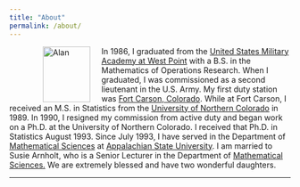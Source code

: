 ```yaml
---
title: "About"
permalink: /about/
---
```



<figure>
<!-- <figcaption>Alan T. Arnholt - 1983</figcaption> -->
<img src="./images/AlanCadet1983.jpg" alt="Alan" align="left" hspace="20" style="width:85px;height:100px;">
</figure>


In 1986, I graduated from the [United States Military Academy at West Point](http://www.usma.edu) with a B.S. in the Mathematics of Operations Research.  When I graduated, I was commissioned as a second lieutenant in the U.S. Army.  My first duty station was [Fort Carson, Colorado](http://www.carson.army.mil). While at Fort Carson, I received an M.S. in Statistics from the [University of Northern Colorado](http://www.unco.edu) in 1989.  In 1990, I resigned my commission from active duty and began work on a Ph.D. at the University of Northern Colorado.  I received that Ph.D. in Statistics August 1993.  Since July 1993, I have served in the Department of [Mathematical Sciences](http://www.mathsci.appstate.edu) at [Appalachian State University](http://appstate.edu). I am married to Susie Arnholt, who is a Senior Lecturer in the Department of [Mathematical Sciences.](http://www.mathsci.appstate.edu) We are extremely blessed and have two wonderful daughters.


* * * 
